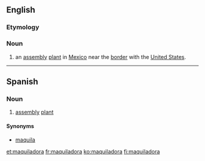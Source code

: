 ==English==

===Etymology===
{{etyl|es}}

===Noun===
{{wikipedia}}
{{en-noun}}

# an [[assembly]] [[plant]] in [[Mexico]] near the [[border]] with the [[United States]].

----

==Spanish==

===Noun===
{{es-noun|f}}

# [[assembly]] [[plant]]

====Synonyms====
* [[maquila]]

[[et:maquiladora]]
[[fr:maquiladora]]
[[ko:maquiladora]]
[[fi:maquiladora]]